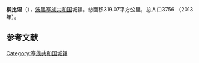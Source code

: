 {{Infobox settlement
| name                    = 柳比涅
| native_name             = {{lang|sr|Љубиње}}<br>Ljubinje
| settlement_type         = 市镇
| image_skyline           = Црква Рођења Господа Исуса Христа у Љубињу.jpg
| imagesize               = 
| image_caption           = 
| image_flag              = 
| flag_size               = 
| image_shield            = 
| shield_size             = 
| pushpin_map             = Bosnia
| pushpin_label_position  = 
| pushpin_map_caption     = 在波黑的位置
| latd  =42 |latm  =57  |lats  = |latNS  = N 
| longd =18   |longm =5 |longs = |longEW = E 
| coordinates_type        = region:ES_type:city
| coordinates_display     = inline,title
| image_map               = Ljubinje municipality.svg
| map_caption             = 在波黑的位置
| subdivision_type        = 国家
| subdivision_name        = 波黑
| subdivision_type1       = [[波斯尼亚和黑塞哥维那政区|政治实体]]
| subdivision_name1       = [[塞族共和国|塞族共和国]]
| area_total_km2          = 319.07
| elevation_m             = 
| population_total        = 3756
| population_as_of        = 2013年
| population_density_km2  = auto
| timezone1               = [[欧洲中部时间|CET]]
| utc_offset1             = +1
| timezone1_DST           = [[欧洲中部夏令时间|CEST]]
| utc_offset1_DST         = +2
| postal_code_type        = 邮编
| postal_code             = 
| footnotes               = 
}}
'''柳比涅'''（{{lang-sr|Љубиње}}），[[波黑|波黑]][[塞族共和国|塞族共和国]]城镇。总面积319.07平方公里，总人口3756 （2013年）。

==参考文献==
{{reflist}}

{{Authority control}}
[[Category:塞族共和国城镇|Category:塞族共和国城镇]]